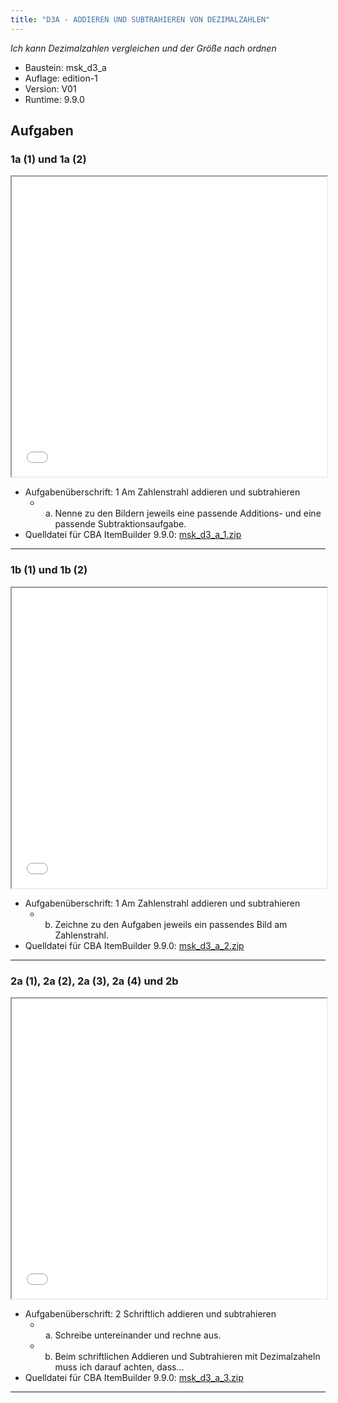 ```yaml
---
title: "D3A - ADDIEREN UND SUBTRAHIEREN VON DEZIMALZAHLEN"
---
```


*Ich kann Dezimalzahlen vergleichen und der Größe nach ordnen* 


::: {.callout-note collapse="true"  title="Bausteinversion"}


* Baustein: msk_d3_a 
* Auflage: edition-1 
* Version: V01 
* Runtime: 9.9.0 
:::

## Aufgaben


### 1a (1) und 1a (2)
```{=html}
<iframe width="100%" height="480"
src="../oer/edition-1/V01/9.9.0/msk_d3_a/msk_d3_a_1/viewer.html"></iframe>
```


::: {.callout-tip collapse="true"  title="Details"}


* Aufgabenüberschrift: 1 Am Zahlenstrahl addieren und subtrahieren
	 - a) Nenne zu den Bildern jeweils eine passende Additions- und eine passende Subtraktionsaufgabe.
* Quelldatei für CBA ItemBuilder 9.9.0: [msk_d3_a_1.zip](../oer/edition-1/V01/9.9.0/msk_d3_a/msk_d3_a_1/msk_d3_a_1.zip) 
:::
<hr noshade/>

### 1b (1) und 1b (2)
```{=html}
<iframe width="100%" height="480"
src="../oer/edition-1/V01/9.9.0/msk_d3_a/msk_d3_a_2/viewer.html"></iframe>
```


::: {.callout-tip collapse="true"  title="Details"}


* Aufgabenüberschrift: 1 Am Zahlenstrahl addieren und subtrahieren
	 - b) Zeichne zu den Aufgaben jeweils ein passendes Bild am Zahlenstrahl.
* Quelldatei für CBA ItemBuilder 9.9.0: [msk_d3_a_2.zip](../oer/edition-1/V01/9.9.0/msk_d3_a/msk_d3_a_2/msk_d3_a_2.zip) 
:::
<hr noshade/>

### 2a (1), 2a (2), 2a (3), 2a (4) und 2b
```{=html}
<iframe width="100%" height="480"
src="../oer/edition-1/V01/9.9.0/msk_d3_a/msk_d3_a_3/viewer.html"></iframe>
```


::: {.callout-tip collapse="true"  title="Details"}


* Aufgabenüberschrift: 2 Schriftlich addieren und subtrahieren
	 - a) Schreibe untereinander und rechne aus.
	 - b) Beim schriftlichen Addieren und Subtrahieren mit Dezimalzaheln muss ich darauf achten, dass…
* Quelldatei für CBA ItemBuilder 9.9.0: [msk_d3_a_3.zip](../oer/edition-1/V01/9.9.0/msk_d3_a/msk_d3_a_3/msk_d3_a_3.zip) 
:::
<hr noshade/>

